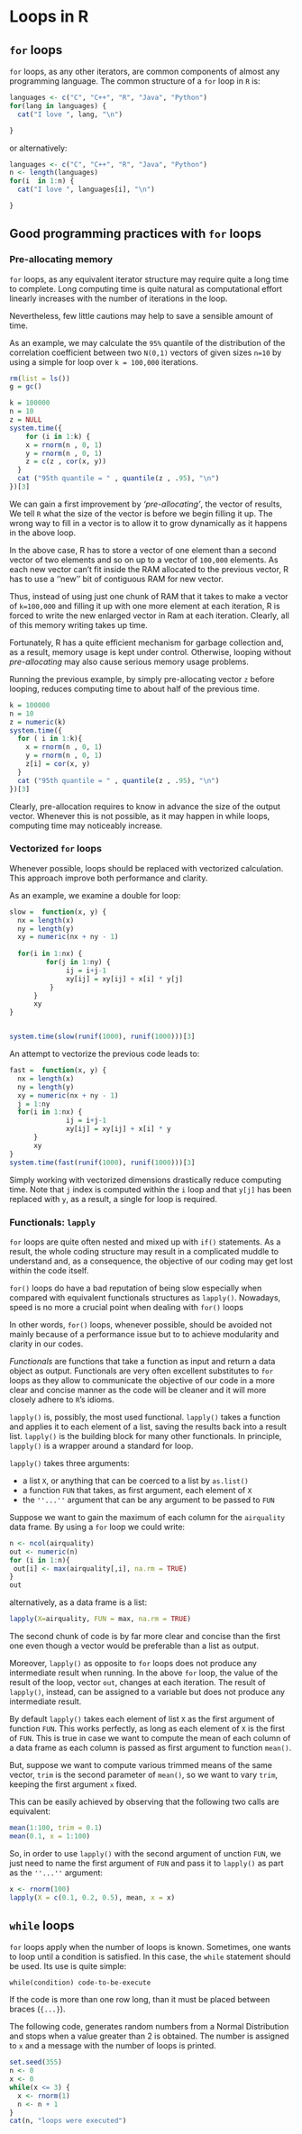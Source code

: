 # Loops in R

## `for` loops

`for` loops, as any other iterators, are common components of almost any programming language. The common structure of a `for` loop in `R` is:

```r
languages <- c("C", "C++", "R", "Java", "Python")
for(lang in languages) {
  cat("I love ", lang, "\n")

}
```

or alternatively:
```r
languages <- c("C", "C++", "R", "Java", "Python")
n <- length(languages)
for(i  in 1:n) {
  cat("I love ", languages[i], "\n")

}
```


## Good programming practices with `for` loops

### Pre-allocating memory

`for` loops, as any equivalent iterator structure may require quite a long time to complete. Long computing time is quite natural as computational effort linearly increases with the number of iterations in the loop. 

Nevertheless, few little cautions may help to save a sensible amount of time.

As an example, we may calculate the `95%` quantile of the distribution of the correlation coefficient between two `N(0,1)` vectors of given sizes `n=10` by using a simple for loop over `k = 100,000` iterations.

```r
rm(list = ls())
g = gc()
```

```r
k = 100000
n = 10
z = NULL 
system.time({
    for (i in 1:k) {
    x = rnorm(n , 0, 1)
    y = rnorm(n , 0, 1)
    z = c(z , cor(x, y))
  }
  cat ("95th quantile = " , quantile(z , .95), "\n")
})[3]
```

We can gain a first improvement by _'pre-allocating'_, the vector of results, We tell `R` what the size of the vector is before we begin filling it up. The wrong way to fill in a vector is to allow it to grow dynamically as it happens in the above loop. 

In the above case, R has to store a vector of one element than a second vector of two elements and so on up to a vector of `100,000` elements. As each new vector can't fit inside the RAM allocated to the previous vector, R has to use a  ''new'' bit of contiguous RAM for new vector. 

Thus, instead of using just one chunk of RAM that it takes to make a vector of `k=100,000` and filling it up with one more element at each iteration, R is forced to write the new enlarged vector in Ram at each iteration. Clearly, all of this memory writing takes up time.

Fortunately, R has a quite efficient mechanism for garbage collection and, as a result, memory usage is kept under control. Otherwise, looping without _pre-allocating_ may also cause serious memory usage problems.

Running the previous example, by simply pre-allocating vector `z` before looping, reduces computing time to about half of the previous time. 

```r
k = 100000
n = 10
z = numeric(k)
system.time({
  for ( i in 1:k){
    x = rnorm(n , 0, 1)
    y = rnorm(n , 0, 1)
    z[i] = cor(x, y)
  }
  cat ("95th quantile = " , quantile(z , .95), "\n")
})[3]
```

Clearly, pre-allocation requires to know in advance the size of the output vector. Whenever this is not possible, as it may happen in while loops, computing time may noticeably increase.

### Vectorized `for` loops

Whenever possible, loops should be replaced with vectorized calculation. This approach improve both performance and clarity.

As an example, we examine a double for loop:

```r
slow =  function(x, y) {  
  nx = length(x)
  ny = length(y)  
  xy = numeric(nx + ny - 1)  
  
  for(i in 1:nx) {  
         for(j in 1:ny) {  
              ij = i+j-1  
              xy[ij] = xy[ij] + x[i] * y[j]  
          }  
      }  
      xy  
}  


system.time(slow(runif(1000), runif(1000)))[3]
```

An attempt to vectorize the previous code leads to:

```r
fast =  function(x, y) {  
  nx = length(x)
  ny = length(y)  
  xy = numeric(nx + ny - 1)  
  j = 1:ny
  for(i in 1:nx) {  
              ij = i+j-1  
              xy[ij] = xy[ij] + x[i] * y  
      }  
      xy  
}
system.time(fast(runif(1000), runif(1000)))[3]
```

Simply working with vectorized dimensions drastically reduce computing time. Note that `j` index is computed within the `i` loop  and that `y[j]` has been replaced with `y`, as a result, a single for loop is required.

### Functionals: `lapply`

`for` loops are quite often nested and mixed up with `if()` statements. As a result, the whole coding structure may result in a complicated muddle to understand and, as a consequence, the objective of our coding may get lost within the code itself.

`for()` loops do have a bad reputation of being slow especially when compared with equivalent functionals structures as `lapply()`. Nowadays, speed is no more a crucial point when dealing with `for()` loops  

In other words, `for()` loops, whenever possible, should be avoided not mainly because of a performance issue but to to achieve modularity and clarity in our codes.

_Functionals_ are functions that take a function as input and return a data object as output. Functionals are very often excellent substitutes to `for` loops as they allow to communicate the objective of our code in a more clear and concise manner as the code will be cleaner and it will more closely adhere to `R`'s idioms.

`lapply()` is, possibly, the most used functional. `lapply()` takes a function and applies it to each element of a list, saving the results back into a result list.  `lapply()` is the building block for many other functionals. In principle, `lapply()` is a wrapper around a standard for loop.

`lapply()` takes three arguments: 

* a list `X`, or anything that can be coerced to a list by `as.list()`
* a function `FUN` that takes, as first argument, each element of `X`
* the `''...''` argument that can be any argument to be passed to `FUN`

Suppose we want to gain the maximum of each column for the `airquality` data frame. By using a `for` loop we could write:

```r
n <- ncol(airquality)
out <- numeric(n)
for (i in 1:n){
 out[i] <- max(airquality[,i], na.rm = TRUE)
}
out
```

alternatively, as a data frame is a list:

```r
lapply(X=airquality, FUN = max, na.rm = TRUE)
```

The second chunk of code is by far more clear and concise than the first one even though a vector would be preferable than a list as output.

Moreover, `lapply()` as opposite to `for` loops does not produce any intermediate result when running. In the above `for` loop, the value of the result of the loop, vector `out`, changes at each iteration. The result of `lapply()`, instead, can be assigned to a variable but does not produce any intermediate result.

By default `lapply()` takes each element of list `X` as the first argument of function `FUN`. This works perfectly, as long as each element of `X` is the first of `FUN`. This is true in case we want to compute the mean of each column of a data frame as each column is passed as first argument to function `mean()`.

But, suppose we want to compute various trimmed means of the same vector, `trim` is the second parameter of `mean()`, so we want to vary `trim`, keeping the first argument `x` fixed.  

This can be easily achieved by observing that the following two calls are equivalent:

```r
mean(1:100, trim = 0.1)
mean(0.1, x = 1:100)
```

So, in order to use `lapply()` with the second argument of unction `FUN`, we just need to name the first argument of `FUN` and pass it to `lapply()` as part as the `''...''` argument:

```r
x <- rnorm(100)
lapply(X = c(0.1, 0.2, 0.5), mean, x = x)
```



## `while` loops

`for` loops apply when the number of loops is known. Sometimes, one wants to loop until a condition is satisfied. In this case, the `while` statement should be used. Its use is quite simple:
```
while(condition) code-to-be-execute
```

If the code is more than one row long, than it must be placed between braces (`{...}`).

The following code, generates random numbers from a Normal Distribution and stops when a value greater than 2 is obtained. The number is assigned to `x` and a message with the number of loops is printed.

```r
set.seed(355)
n <- 0
x <- 0
while(x <= 3) {
  x <- rnorm(1)
  n <- n + 1
}
cat(n, "loops were executed")
```



